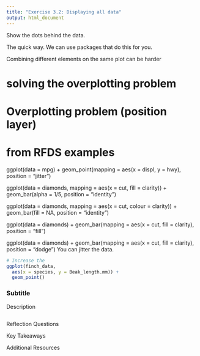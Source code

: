 ```yaml
---
title: "Exercise 3.2: Displaying all data"
output: html_document
---
```


Show the dots behind the data. 

The quick way. We can use packages that do this for you.

Combining different elements on the same plot can be harder  

# solving the overplotting problem

# Overplotting problem (position layer)
# from RFDS examples
ggplot(data = mpg) + 
  geom_point(mapping = aes(x = displ, y = hwy), position = "jitter")

ggplot(data = diamonds, mapping = aes(x = cut, fill = clarity)) + 
  geom_bar(alpha = 1/5, position = "identity")

ggplot(data = diamonds, mapping = aes(x = cut, colour = clarity)) + 
  geom_bar(fill = NA, position = "identity")

ggplot(data = diamonds) + 
  geom_bar(mapping = aes(x = cut, fill = clarity), position = "fill")

ggplot(data = diamonds) + 
  geom_bar(mapping = aes(x = cut, fill = clarity), position = "dodge")
You can jitter the data.

```r
# Increase the 
ggplot(finch_data, 
  aes(x = species, y = Beak_length.mm)) + 
  geom_point() 
```

### Subtitle

Description

```r

```

Reflection Questions 

Key Takeaways

Additional Resources
